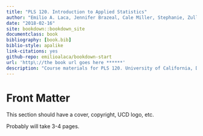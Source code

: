 ```yaml
---
title: "PLS 120. Introduction to Applied Statistics"
author: "Emilio A. Laca, Jennifer Brazeal, Cale Miller, Stephanie, Zullo"
date: "2018-02-16"
site: bookdown::bookdown_site
documentclass: book
bibliography: [book.bib]
biblio-style: apalike
link-citations: yes
github-repo: emilioalaca/bookdown-start
url: 'http\://the book url goes here ******'
description: "Course materials for PLS 120. University of California, Davis"
---
```


# Front Matter {#ch.front}

This section should have a cover, copyright, UCD logo, etc.

Probably will take 3-4 pages.
